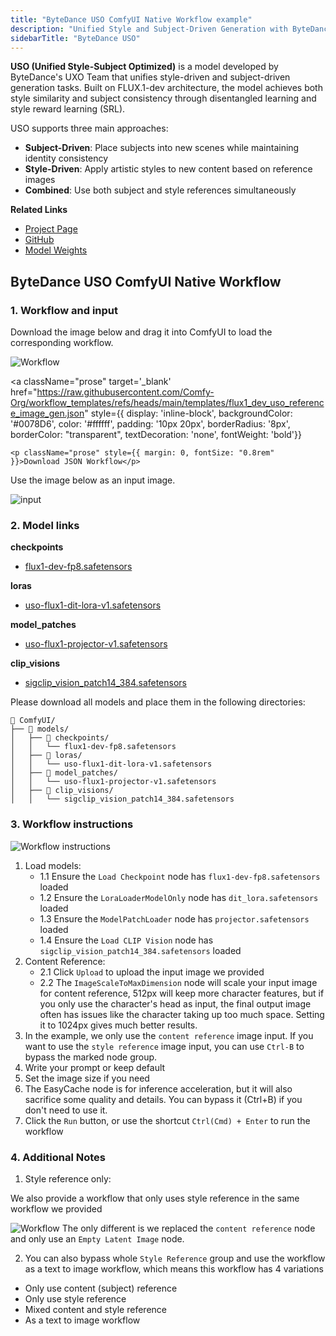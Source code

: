 ```yaml
---
title: "ByteDance USO ComfyUI Native Workflow example"
description: "Unified Style and Subject-Driven Generation with ByteDance's USO model"
sidebarTitle: "ByteDance USO"
---
```



**USO (Unified Style-Subject Optimized)** is a model developed by ByteDance's UXO Team that unifies style-driven and subject-driven generation tasks. 
Built on FLUX.1-dev architecture, the model achieves both style similarity and subject consistency through disentangled learning and style reward learning (SRL).

USO supports three main approaches:
- **Subject-Driven**: Place subjects into new scenes while maintaining identity consistency
- **Style-Driven**: Apply artistic styles to new content based on reference images  
- **Combined**: Use both subject and style references simultaneously

**Related Links**
- [Project Page](https://bytedance.github.io/USO/)
- [GitHub](https://github.com/bytedance/USO)
- [Model Weights](https://huggingface.co/bytedance-research/USO)

## ByteDance USO ComfyUI Native Workflow

<UpdateReminder/>

### 1. Workflow and input

Download the image below and drag it into ComfyUI to load the corresponding workflow.

![Workflow](https://raw.githubusercontent.com/Comfy-Org/example_workflows/refs/heads/main/flux/bytedance-uso/bytedance-uso.png)

<a 
className="prose"
target='_blank'
href="https://raw.githubusercontent.com/Comfy-Org/workflow_templates/refs/heads/main/templates/flux1_dev_uso_reference_image_gen.json"
style={{ display: 'inline-block', backgroundColor: '#0078D6', color: '#ffffff', padding: '10px 20px', borderRadius: '8px', borderColor: "transparent", textDecoration: 'none', fontWeight: 'bold'}}
>
    <p className="prose" style={{ margin: 0, fontSize: "0.8rem" }}>Download JSON Workflow</p>
</a>

Use the image below as an input image.

![input](https://raw.githubusercontent.com/Comfy-Org/example_workflows/refs/heads/main/flux/bytedance-uso/input.png)

### 2. Model links


**checkpoints**

- [flux1-dev-fp8.safetensors](https://huggingface.co/Comfy-Org/flux1-dev/resolve/main/flux1-dev-fp8.safetensors)

**loras**

- [uso-flux1-dit-lora-v1.safetensors](https://huggingface.co/Comfy-Org/USO_1.0_Repackaged/resolve/main/split_files/loras/uso-flux1-dit-lora-v1.safetensors)

**model_patches**

- [uso-flux1-projector-v1.safetensors](https://huggingface.co/Comfy-Org/USO_1.0_Repackaged/resolve/main/split_files/model_patches/uso-flux1-projector-v1.safetensors)

**clip_visions**
- [sigclip_vision_patch14_384.safetensors](https://huggingface.co/Comfy-Org/sigclip_vision_384/resolve/main/sigclip_vision_patch14_384.safetensors)

Please download all models and place them in the following directories:

```
📂 ComfyUI/
├── 📂 models/
│   ├── 📂 checkpoints/
│   │   └── flux1-dev-fp8.safetensors
│   ├── 📂 loras/
│   │   └── uso-flux1-dit-lora-v1.safetensors
│   ├── 📂 model_patches/
│   │   └── uso-flux1-projector-v1.safetensors
│   ├── 📂 clip_visions/
│   │   └── sigclip_vision_patch14_384.safetensors
```


### 3. Workflow instructions

![Workflow instructions](/images/tutorial/flux/flux1_uso_reference_image_gen.jpg)

1. Load models:
    - 1.1 Ensure the `Load Checkpoint` node has `flux1-dev-fp8.safetensors` loaded
    - 1.2 Ensure the `LoraLoaderModelOnly` node has `dit_lora.safetensors` loaded
    - 1.3 Ensure the `ModelPatchLoader` node has `projector.safetensors` loaded
    - 1.4 Ensure the `Load CLIP Vision` node has `sigclip_vision_patch14_384.safetensors` loaded
2. Content Reference:
    - 2.1 Click `Upload` to upload the input image we provided
    - 2.2 The `ImageScaleToMaxDimension` node will scale your input image for content reference, 512px will keep more character features, but if you only use the character's head as input, the final output image often has issues like the character taking up too much space. Setting it to 1024px gives much better results.  
3. In the example, we only use the `content reference` image input. If you want to use the `style reference` image input, you can use `Ctrl-B` to bypass the marked node group.
4. Write your prompt or keep default
5. Set the image size if you need
6. The EasyCache node is for inference acceleration, but it will also sacrifice some quality and details. You can bypass it (Ctrl+B) if you don't need to use it.
7. Click the `Run` button, or use the shortcut `Ctrl(Cmd) + Enter` to run the workflow

### 4. Additional Notes

1. Style reference only:

We also provide a workflow that only uses style reference in the same workflow we provided

![Workflow](/images/tutorial/flux/flux1_uso_reference_image_gen_style_reference_only.jpg)
The only different is we replaced the `content reference` node and only use an `Empty Latent Image` node.

2. You can also bypass whole `Style Reference` group and use the workflow as a text to image workflow, which means this workflow has 4 variations
- Only use content (subject) reference
- Only use style reference
- Mixed content and style reference
- As a text to image workflow
